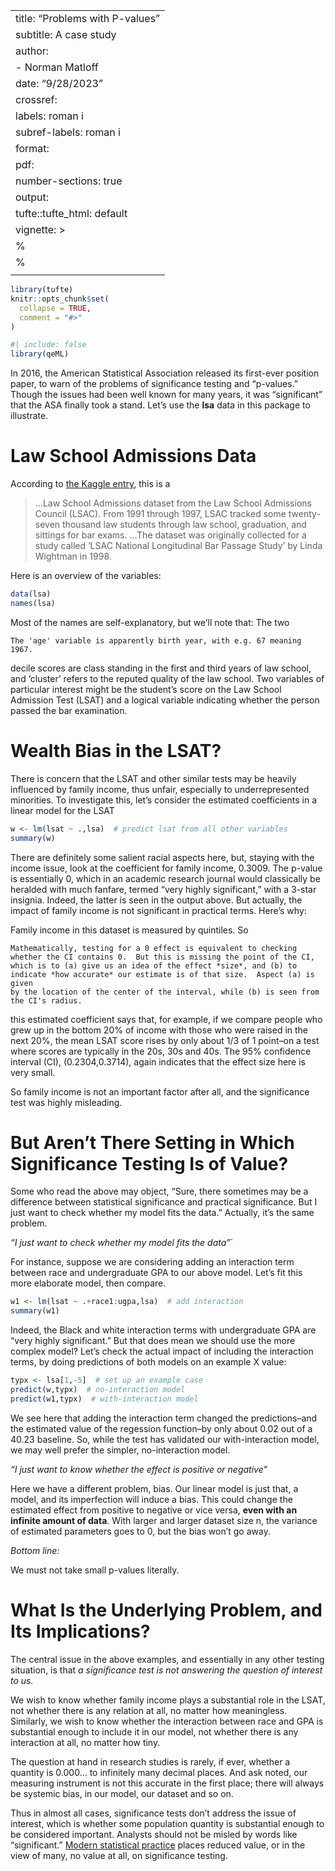 
---
title: "Problems with P-values"
subtitle: A case study
author: 
  - Norman Matloff
date: "9/28/2023"
crossref:
   labels: roman i
   subref-labels: roman i
format: 
  pdf:
     number-sections: true
output: 
   tufte::tufte_html: default
vignette: >
  %\VignetteIndexEntry{No P Values}
  %\VignetteEngine{knitr::rmarkdown}
  \usepackage[utf8]{inputenc}
---

```r
library(tufte)
knitr::opts_chunk$set(
  collapse = TRUE,
  comment = "#>"
)
```

```r
#| include: false
library(qeML)  
```

In 2016, the American Statistical Association released its first-ever
position paper, to warn of the problems of significance testing and
"p-values."  Though the issues had been well known for many years, it was
"significant" that the ASA finally took a stand.  Let's use the **lsa**
data in this package to illustrate.

# Law School Admissions Data

According to [the Kaggle
entry](https://www.kaggle.com/datasets/danofer/law-school-admissions-bar-passage), this is a

> ...Law School Admissions dataset from the Law School Admissions Council
> (LSAC). From 1991 through 1997, LSAC tracked some twenty-seven thousand
> law students through law school, graduation, and sittings for bar exams.
> ...The dataset was originally collected for a study called 'LSAC
> National Longitudinal Bar Passage Study' by Linda Wightman in 1998.

Here is an overview of the variables:

```r
data(lsa)
names(lsa)
```

Most of the names are self-explanatory, but we'll note that:  The two
```marginfigure
The 'age' variable is apparently birth year, with e.g. 67 meaning
1967.
```
decile scores are class standing in the first and third years of law
school, and 'cluster' refers to the reputed quality of the law school.
Two variables of particular interest might be the student's score on the
Law School Admission Test (LSAT) and a logical variable indicating
whether the person passed the bar examination.

# Wealth Bias in the LSAT?

There is concern that the LSAT and other similar tests may be
heavily influenced by family income, thus unfair, especially to 
underrepresented minorities.  To investigate this, let's
consider the estimated coefficients in a linear model
for the LSAT

```r
w <- lm(lsat ~ .,lsa)  # predict lsat from all other variables
summary(w)
```

There are definitely some salient racial aspects here, but, staying with
the income issue, look at the coefficient for family income, 0.3009.
The p-value is essentially 0, which in an academic research journal
would classically be heralded with much fanfare, termed "very highly
significant," with a 3-star insignia.  Indeed, the latter is seen in the
output above.  But actually, the impact of family income is not 
significant in practical terms.  Here's why:

Family income in this dataset is measured by quintiles.  So
```marginfigure
Mathematically, testing for a 0 effect is equivalent to checking
whether the CI contains 0.  But this is missing the point of the CI,
which is to (a) give us an idea of the effect *size*, and (b) to
indicate *how accurate* our estimate is of that size.  Aspect (a) is given
by the location of the center of the interval, while (b) is seen from
the CI's radius.
```
this estimated coefficient says that,
for example, if we compare people who grew up in the bottom 20% of
income with those who were raised in the next 20%, the mean LSAT score
rises by only about 1/3 of 1 point--on a test where scores are typically
in the 20s, 30s and 40s.  The 95% confidence interval (CI),
(0.2304,0.3714), again indicates that the effect size here is very
small.

So family income is not an important factor after all,
and the significance test was highly misleading.

# But Aren't There Setting in Which Significance Testing Is of Value?

Some who read the above may object, "Sure, there sometimes may be a
difference between statistical significance and practical significance.
But I just want to check whether my model fits the data."  Actually,
it's the same problem.

*"I just want to check whether my model fits the data"*`

For instance, suppose we are considering adding an interaction term
between race and undergraduate GPA to our above model.   Let's fit this
more elaborate model, then compare.

```r
w1 <- lm(lsat ~ .+race1:ugpa,lsa)  # add interaction 
summary(w1)
```

Indeed, the Black and white interaction terms with undergraduate GPA are
"very highly significant."  But that does mean we should use the more
complex model?  Let's check the actual impact of including the
interaction terms, by doing predictions of both models on an example X
value:

```r
typx <- lsa[1,-5]  # set up an example case
predict(w,typx)  # no-interaction model
predict(w1,typx)  # with-interaction model
```

We see here that adding the interaction term changed the
predictions--and the estimated value of the regession function--by only
about 0.02 out of a 40.23 baseline.  So, while the test has validated
our with-interaction model, we may well prefer the simpler,
no-interaction model.

*"I just want to know whether the effect is positive or negative"*

Here we have a different problem, bias.  Our linear model is just that,
a model, and its imperfection will induce a bias.  This could change the
estimated effect from positive to negative or vice versa, **even with an
infinite amount of data**.  With larger and larger dataset size n, the
variance of estimated parameters goes to 0, but the bias won't go away.

*Bottom line:*

We must not take small p-values literally.

# What Is the Underlying Problem, and Its Implications?

The central issue in the above examples, and essentially in any other
testing situation, is that *a significance test is not answering the
question of interest to us.*  

We wish to know whether family income plays a substantial role in the
LSAT, not whether there is any relation at all, no matter how
meaningless.  Similarly, we wish to know whether the interaction between
race and GPA is substantial enough to include it in our model, not
whether there is any interaction at all, no matter how tiny.

The question at hand in research studies is rarely, if ever, whether a
quantity is 0.000... to infinitely many decimal places.  And ask noted, 
our measuring instrument is not this accurate in the first place;
there will always be systemic bias, in our model, our dataset 
and so on.

Thus in almost all cases, significance tests don't address the issue of
interest, which is whether some population quantity is substantial
enough to be considered important.  Analysts should not be misled by
words like "significant." [Modern statistical
practice](https://tinyurl.com/2s7x6h2v) places reduced value, or in the
view of many, no value at all, on significance testing.

